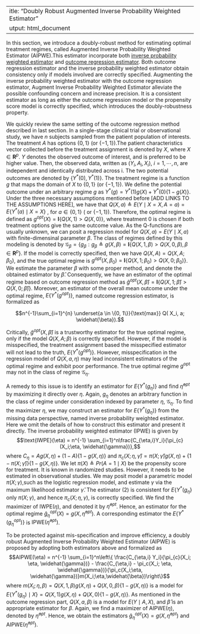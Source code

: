  ---
title: "Doubly Robust Augmented Inverse Probability Weighted Estimator"
output: html_document
---
In this section, we introduce a doubly-robust method for estimating optimal treatment regimes, called Augmented Inverse Probability Weighted Estimator (AIPWE).This estimator incorporate both [inverse probability weighted estimator](potentially put the server link to it) and [outcome regression estimator](Outcome_Regression.html). Both outcome regression estimator and the inverse probability weighted estimator obtain consistency only if models involved are correctly specified. Augmenting the inverse probability weighted estimator with the outcome regression estimator, Augment Inverse Probability Weighted Estimator alleviate the possible confounding concern and increase precision. It is a consistent estimator as long as either the outcome regression model or the propensity score model is correctly specified, which introduces the doubly-robustness property.

We quickly review the same setting of the outcome regression method described in last section. In a single-stage clinical trial or observational study, we have $n$ subjects sampled from the patient population of interests. The treatment $A$ has options $\{ 0, 1\}$ (or $\{ -1, 1\}$).The patient characteristics vector collected before the treatment assignment is denoted by $X$, where $X\in \mathbf{R}^p$. $Y$ denotes the observed outcome of interest, and is preferred to be higher value. Then, the observed data, written as $(Y_i, A_i, X_i)$, $i = 1, \cdots, n$, are independent and identically distributed across i. The two potential outcomes are denoted by $\{ Y^*(0), Y^*(1)\}$. The treatment regime is a function $g$ that maps the domain of $X$ to $\{0, 1\}$ (or $\{-1, 1\}$). We define the potential outcome under an arbitrary regime $g$ as $Y^*(g) = Y^*(1) g(X) + Y^*(0)\left\{ 1 - g(X) \right\}$. Under the three necessary assumptions mentioned before [ADD LINKS TO THE ASSUMPTIONS HERE], we have that $Q(X,a) \triangleq E\left(Y \mid X=X, A=a\right) = E\{ Y^{*}(a) \mid X=X\}$ , for $a \in \{0, 1 \}$ ( or $\{-1, 1 \}$). Therefore, the optimal regime is defined as $g^{opt}(X) = \mathbf{I}\{Q(X, 1) > Q(X, 0) \},$ where treatment 0 is chosen if both treatment options give the same outcome value. As the Q-functions are usually unknown, we can posit a regression model for $Q(X,a) = E(Y \mid X, a)$ with finite-dimensinal parameter $\beta$. The class of regimes defined by this modeling is denoted by $\mathcal{G}_{\beta} = \{g_{\beta}: g_{\beta} \triangleq g(X, \beta) = \mathbf{I}\{Q(X, 1, \beta) > Q(X, 0, \beta), \beta \in \mathbf{R}^p\}$. If the model is correctly specified, then we have $Q(X, A) = Q(X, A; \beta_0)$, and the  true optimal regime is $g^{opt}(X, \beta_0) = \mathbf{I} \{ Q(X, 1; \beta_0) > Q(X, 0; \beta_0)\}$. We estimate the parameter $\beta$ with some proper method, and denote the obtained estimator by $\widehat{\beta}$. Consequently, we have an estimator of the optimal regime based on outcome regression method as $\widehat{g}^{opt}(X, \widehat{\beta}) = \mathbf{I}\{ Q(X, 1; \widehat{\beta}) > Q(X, 0; \widehat{\beta}) \}$. Moreover, an estimator of the overall mean outcome under the optimal regime, $E\left\{ Y^{*}\left( g^{opt}\right) \right\}$, named outcome regression estimator, is formalized as

$$n^{-1}\sum_{i=1}^{n} \underset{a \in \{0, 1\}}{\text{max}} Q( X_i, a; \widehat{\beta}).$$


Critically, $\widehat{g}^{opt}(X, \widehat{\beta})$ is a trustworthy estimator for the true optimal regime, only if the model $Q(X, A; \beta)$ is correctly specified. However, if the model is misspecified, the treatment assignment based the misspecified estimator will not lead to the truth, $E\{Y^*(g^{opt})\}$. However, misspecification in the regression model of $Q(X, a, \eta)$ may lead inconsistent estimators of the optimal regime and exhibit poor performance. The true optimal regime $g^{\text{opt}}$ may not in the class of regime $\mathcal{G}_{\eta}$.

A remedy to this issue is to identify an estimator for $E\{ Y^*(g_{\eta}) \}$ and find $\widehat{\eta}^{opt}$ by maximizing it directly over $\eta$. Again, $g_{\eta}$ denotes an arbitrary function in the class of regime under consideration indexed by parameter $\eta$, $\mathcal{G}_{\eta}$. To find the maximizer $\eta$, we may construct an estimator for $E\{ Y^*(g_{\eta}) \}$ from the missing data perspective, named inverse probability weighted estimator. Here we omit the details of how to construct this estimator and present it directly. The inverse probability weighted estimator (IPWE) is given by
$$\text{IWPE}(\eta) = n^{-1} \sum_{i=1}^n\frac{C_{\eta,i}Y_i}{\pi_{c}(X_i;\eta, \widehat{\gamma})},$$
where $C_{\eta} = A g(X, \eta) + (1 -A) \left\{ 1 - g(X, \eta)\right\}$ and $\pi_c(X;\eta, \widehat{\gamma}) = \pi(X;\widehat{\gamma}) g(X, \eta) + \{1 - \pi(X;\widehat{\gamma})\}\{1- g(X, \eta)\}$. We let $\pi(X) \triangleq  Pr(A =1 \mid X)$ be the propensity score for treatment. It is known in randomized studies. However, it needs to be estimated in observational studies. We may posit model a parametric model $\pi(X; \gamma)$,such as the logistic regression model, and estimate $\gamma$ via the maximum likelihood estimator $\widehat{\gamma}$. The estimator (2) is consistent for $E\{Y^*(g_{\eta}\}$ only $\pi(X; \gamma)$, and hence $\pi_c(X;\eta, \gamma)$, is correctly specified. We find the maximizer of $\text{IWPE}(\eta)$, and denoted it by $\widehat{\eta}^{opt}$. Hence, an estimator for the optimal regime $\widehat{g}_{\eta}^{opt}(X) = g(X, \widehat{\eta}^{opt})$. A corresponding estimator the $E\{ Y^*(g_{\eta}^{opt})\}$ is $\text{IPWE}(\widehat{\eta}^{opt})$.

To be protected against mis-specification and improve efficiency, a doubly robust Augmented Inverse Probability Weighted Estimator (AIPWE) is proposed by adopting both estimators above and formalized as
$$AIPWE(\eta) = n^{-1} \sum_{i=1}^n\left\{ \frac{C_{\eta,i} Y_i}{\pi_{c}(X_i; \eta, \widehat{\gamma})} - \frac{C_{\eta,i} - \pi_c(X_i; \eta, \widehat{\gamma})}{\pi_c(X_i;\eta, \widehat{\gamma})}m(X_i;\eta,\widehat{\beta})\right\}$$
where $m(X_i;\eta,\beta) = Q(X, 1, \beta) g(X, \eta) + Q(X, 0, \beta)\{1 - g(X,\eta)\}$ is a model for $E\{ Y^*(g_{\eta})\mid X\} = Q(X, 1) g (X, \eta) + Q(X, 0) \{ 1 - g(X, \eta)\}$. As mentioned in the outcome regression part, $Q(X, a, \beta)$ is a model for $E(Y \mid A, X)$,  and $\widehat{\beta}$ is an appropriate estimator for $\beta$. Again, we find a maximizer of $\text{AIPWE}(\eta)$, denoted by $\widehat{\eta}^{opt}$. Hence, we obtain the estimators $\widehat{g}_{\eta}^{opt}(X) = g(X, \widehat{\eta}^{opt})$ and $\text{AIPWE}(\widehat{\eta}^{opt})$.


